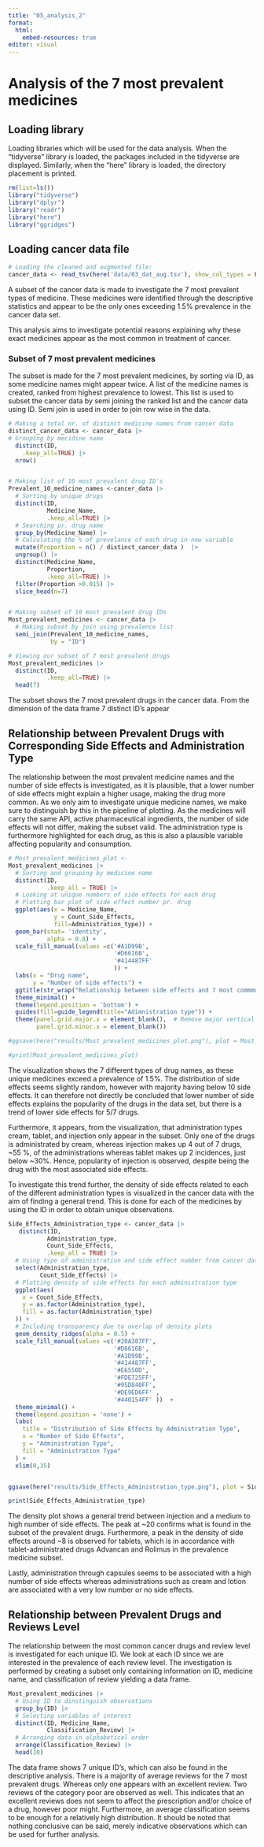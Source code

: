 ```yaml
---
title: "05_analysis_2"
format: 
  html:
    embed-resources: true
editor: visual
---
```


# Analysis of the 7 most prevalent medicines

## Loading library

Loading libraries which will be used for the data analysis. When the "tidyverse" library is loaded, the packages included in the tidyverse are displayed. Similarly, when the "here" library is loaded, the directory placement is printed.

```r
rm(list=ls()) 
library("tidyverse") 
library("dplyr") 
library("readr")
library("here")
library("ggridges")
```

## Loading cancer data file

```r

# Loading the cleaned and augmented file:  
cancer_data <- read_tsv(here('data/03_dat_aug.tsv'), show_col_types = FALSE) 
```

A subset of the cancer data is made to investigate the 7 most prevalent types of medicine. These medicines were identified through the descriptive statistics and appear to be the only ones exceeding 1.5% prevalence in the cancer data set.

This analysis aims to investigate potential reasons explaining why these exact medicines appear as the most common in treatment of cancer.

### Subset of 7 most prevalent medicines

The subset is made for the 7 most prevalent medicines, by sorting via ID, as some medicine names might appear twice. A list of the medicine names is created, ranked from highest prevalence to lowest. This list is used to subset the cancer data by semi joining the ranked list and the cancer data using ID. Semi join is used in order to join row wise in the data.

```r

# Making a total nr. of distinct medicine names from cancer data
distinct_cancer_data <- cancer_data |>
# Grouping by mecidine name
  distinct(ID,
    .keep_all=TRUE) |> 
  nrow()


# Making list of 10 most prevalent drug ID's
Prevalent_10_medicine_names <-cancer_data |> 
  # Sorting by unique drugs
  distinct(ID,
           Medicine_Name,
           .keep_all=TRUE) |> 
  # Searching pr. drug name
  group_by(Medicine_Name) |> 
  # Calculating the % of prevelance of each drug in new variable
  mutate(Proportion = n() / distinct_cancer_data )  |>
  ungroup() |>
  distinct(Medicine_Name, 
           Proportion, 
           .keep_all=TRUE) |>
  filter(Proportion >0.015) |>
  slice_head(n=7)


# Making subset of 10 most prevalent drug IDs
Most_prevalent_medicines <- cancer_data |>
  # Making subset by join using prevalence list
  semi_join(Prevalent_10_medicine_names, 
            by = "ID")

# Viewing our subset of 7 most prevalent drugs
Most_prevalent_medicines |>
  distinct(ID, 
           .keep_all=TRUE) |>
  head(7)
```

The subset shows the 7 most prevalent drugs in the cancer data. From the dimension of the data frame 7 distinct ID's appear

## Relationship between Prevalent Drugs with Corresponding Side Effects and Administration Type

The relationship between the most prevalent medicine names and the number of side effects is investigated, as it is plausible, that a lower number of side effects might explain a higher usage, making the drug more common. As we only aim to investigate unique medicine names, we make sure to distinguish by this in the pipeline of plotting. As the medicines will carry the same API, active pharmaceutical ingredients, the number of side effects will not differ, making the subset valid. The administration type is furthermore highlighted for each drug, as this is also a plausible variable affecting popularity and consumption.

```r

# Most_prevalent_medicines_plot <- 
Most_prevalent_medicines |>
  # Sorting and grouping by medicine name 
  distinct(ID,
           .keep_all = TRUE) |>
  # Looking at unique numbers of side effects for each drug
  # Plotting bar plot of side effect number pr. drug
  ggplot(aes(x = Medicine_Name, 
             y = Count_Side_Effects, 
             fill=Administration_type)) + 
  geom_bar(stat= 'identity', 
           alpha = 0.8) + 
  scale_fill_manual(values =c('#A1D99B',
                              '#D6616B',
                              '#414487FF'
                              )) +
  labs(x = "Drug name",
       y = "Number of side effects") + 
  ggtitle(str_wrap("Relationship between side effects and 7 most commmon cancer drugs", 50)) +
  theme_minimal() +
  theme(legend.position = 'bottom') +
  guides(fill=guide_legend(title="Adimnistration type")) +
  theme(panel.grid.major.x = element_blank(),  # Remove major vertical grid lines
        panel.grid.minor.x = element_blank()) 

#ggsave(here("results/Most_prevalent_medicines_plot.png"), plot = Most_prevalent_medicines_plot, width = 6, height = 4)

#print(Most_prevalent_medicines_plot)

```

The visualization shows the 7 different types of drug names, as these unique medicines exceed a prevalence of 1.5%. The distribution of side effects seems slightly random, however with majority having below 10 side effects. It can therefore not directly be concluded that lower number of side effects explains the popularity of the drugs in the data set, but there is a trend of lower side effects for 5/7 drugs.

Furthermore, it appears, from the visualization, that administration types cream, tablet, and injection only appear in the subset. Only one of the drugs is administrated by cream, whereas injection makes up 4 out of 7 drugs, \~55 %, of the administrations whereas tablet makes up 2 incidences, just below \~30%. Hence, popularity of injection is observed, despite being the drug with the most associated side effects.

To investigate this trend further, the density of side effects related to each of the different administration types is visualized in the cancer data with the aim of finding a general trend. This is done for each of the medicines by using the ID in order to obtain unique observations.

```r
Side_Effects_Administration_type <- cancer_data |>
   distinct(ID, 
           Administration_type,
           Count_Side_Effects,
           .keep_all = TRUE) |>
  # Using type of administration and side effect number from cancer data
  select(Administration_type, 
         Count_Side_Effects) |>
  # Plotting density of side effects for each administration type 
  ggplot(aes(
    x = Count_Side_Effects, 
    y = as.factor(Administration_type),  
    fill = as.factor(Administration_type)
  )) +
  # Including transparency due to overlap of density plots
  geom_density_ridges(alpha = 0.5) +
  scale_fill_manual(values =c('#20A387FF',
                              '#D6616B',
                              '#A1D99B',
                              '#414487FF', 
                              '#E6550D',
                              '#FDE725FF',
                              '#95D840FF',
                              '#DE9ED6FF' ,
                              '#440154FF' ))  +
  theme_minimal() +
  theme(legend.position = 'none') +
  labs(
    title = "Distribution of Side Effects by Administration Type",
    x = "Number of Side Effects",
    y = "Administration Type",
    fill = "Administration Type"
  ) +
  xlim(0,35)


ggsave(here("results/Side_Effects_Administration_type.png"), plot = Side_Effects_Administration_type, width = 6, height = 4)

print(Side_Effects_Administration_type)
```

The density plot shows a general trend between injection and a medium to high number of side effects. The peak at \~20 confirms what is found in the subset of the prevalent drugs. Furthermore, a peak in the density of side effects around \~8 is observed for tablets, which is in accordance with tablet-administrated drugs Advancan and Rolimus in the prevalence medicine subset.

Lastly, administration through capsules seems to be associated with a high number of side effects whereas administrations such as cream and lotion are associated with a very low number or no side effects.

## Relationship between Prevalent Drugs and Reviews Level

The relationship between the most common cancer drugs and review level is investigated for each unique ID. We look at each ID since we are interested in the prevalence of each review level. The investigation is performed by creating a subset only containing information on ID, medicine name, and classification of review yielding a data frame.

```r

Most_prevalent_medicines |>
  # Using ID to dinstinguish observations
  group_by(ID) |> 
  # Selecting variables of interest
  distinct(ID, Medicine_Name, 
           Classification_Review) |>
  # Arranging data in alphabetical order 
  arrange(Classification_Review) |>
  head(10)

```

The data frame shows 7 unique ID's, which can also be found in the descriptive analysis. There is a majority of average reviews for the 7 most prevalent drugs. Whereas only one appears with an excellent review. Two reviews of the category poor are observed as well. This indicates that an excellent reviews does not seem to affect the prescription and/or choice of a drug, however poor might. Furthermore, an average classification seems to be enough for a relatively high distribution. It should be noted that nothing conclusive can be said, merely indicative observations which can be used for further analysis.
